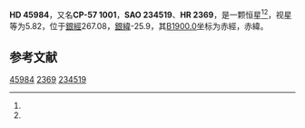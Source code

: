 {{Starbox begin
| name = HD 45984
}}
{{Starbox observe
| epoch = [[J2000.0|J2000.0]]
| constell = {{星座名待查}}<ref name=SIMBAD>{{cite web
 | url=http://simbad.u-strasbg.fr/simbad/sim-id?Ident=HR+2369
 | title =Pulsating variable Star
 | publisher=Centre de Données astronomiques de Strasbourg
 | work=SIMBAD
 | accessdate=2012-07-13}}</ref><ref name=DATA>{{cite web
 | url=http://vizier.u-strasbg.fr/viz-bin/VizieR-5?-out.add=.&-source=5050&-corr=PK=HR&-out.max=9999&HR=2369
 | title=VizieR Detailed Page
 | accessdate=2012-07-13
 | archive-date=2019-02-16
 | archive-url=https://web.archive.org/web/20190216112714/http://vizier.u-strasbg.fr/viz-bin/VizieR-5?-out.add=.&-source=5050&-corr=PK=HR&-out.max=9999&HR=2369
 | dead-url=no
 }}</ref>
| 星官 = 
| ra = {{RA|6|27|4}}<ref name=SIMBAD /><ref name=DATA />
| dec = {{DEC|-58|0|8}}<ref name=SIMBAD /><ref name=DATA />
| appmag_v = 5.82<ref name=SIMBAD /><ref name=DATA />
}}
{{Starbox character
| class = K3III<ref name=SIMBAD /><ref name=DATA />
| b-v = 1.28<ref name=SIMBAD /><ref name=DATA />
| u-b = <ref name=SIMBAD /><ref name=DATA />
| r-i = <ref name=SIMBAD /><ref name=DATA />
| variable = 
}}
{{Starbox astrometry
| radial_v = 
| prop_mo_ra = 13
| parallax = 
| p_error = 
}}
{{Starbox catalog
| names =CP-57 1001，[[SAO星表|SAO]] 234519，[[HD星表|HD]] 45984，[[HR星表|HR]] 2369}}
{{Starbox reference |Simbad=HR+2369}}
{{Starbox end}}

'''HD 45984'''，又名'''CP-57 1001'''，'''SAO 234519'''、'''HR 2369'''，是一颗恒星<ref name=SIMBAD /><ref name=DATA />，视星等为5.82，位于[[銀道座標系|銀經]]267.08，[[銀道座標系|銀緯]]-25.9，其[[B1900.0|B1900.0]]坐标为赤經{{RA|6|25|29.1}}，赤緯{{DEC|-57|-25.9|18}}。

== 参考文献 ==
{{reflist}}

{{star-stub}}

[[Category:HD和HDE天體|45984]]
[[Category:HR天體|2369]]
[[Category:SAO天體|234519]]